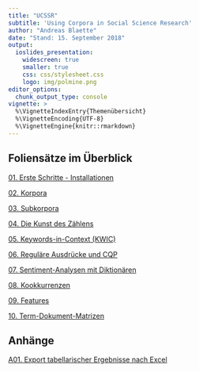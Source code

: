 ```yaml
---
title: "UCSSR"
subtitle: 'Using Corpora in Social Science Research'
author: "Andreas Blaette"
date: "Stand: 15. September 2018"
output:
  ioslides_presentation:
    widescreen: true
    smaller: true
    css: css/stylesheet.css
    logo: img/polmine.png
editor_options: 
  chunk_output_type: console
vignette: >
  %\VignetteIndexEntry{Themenübersicht}
  %\VignetteEncoding{UTF-8}
  %\VignetteEngine{knitr::rmarkdown}
---
```



## Foliensätze im Überblick

[01. Erste Schritte - Installationen](getting_started.html)

[02. Korpora](corpora.html)

[03. Subkorpora](subcorpora.html)

[04. Die Kunst des Zählens](counting.html)

[05. Keywords-in-Context (KWIC)](kwic.html)

[06. Reguläre Ausdrücke und CQP](cqp.html)

[07. Sentiment-Analysen mit Diktionären](sentiments.html)

[08. Kookkurrenzen](cooccurrences.html)

[09. Features](features.html)

[10. Term-Dokument-Matrizen](tdm.html)


## Anhänge

[A01. Export tabellarischer Ergebnisse nach Excel](excel.html)
